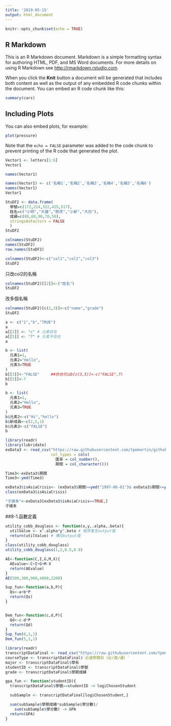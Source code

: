 ```yaml
---
title: '2019-05-15'
output: html_document
---
```


```r
knitr::opts_chunk$set(echo = TRUE)
```

## R Markdown

This is an R Markdown document. Markdown is a simple formatting syntax for authoring HTML, PDF, and MS Word documents. For more details on using R Markdown see <http://rmarkdown.rstudio.com>.

When you click the **Knit** button a document will be generated that includes both content as well as the output of any embedded R code chunks within the document. You can embed an R code chunk like this:

```r
summary(cars)
```

## Including Plots

You can also embed plots, for example:

```r
plot(pressure)
```

Note that the `echo = FALSE` parameter was added to the code chunk to prevent printing of the R code that generated the plot.

```r
Vector1 <- letters[1:6]
Vector1

names(Vector1)
```

```r
names(Vector1) <- c('名稱1','名稱2','名稱3','名稱4','名稱5','名稱6')
names(Vector1)
Vector1
```

```r
StuDF2 <- data.frame(
  學號=c(172,214,322,425,517),
  姓名=c("小明","大雄","胖虎","小新","大白"),
  成績=c(80,60,90,70,50),
  stringsAsFactors = FALSE
  )
StuDF2 
```

```r
colnames(StuDF2)
names(StuDF2)
row.names(StuDF2)
```

```r
colnames(StuDF2)<-c("col1","col2","col3")
StuDF2
```

只改col2的名稱
```r
colnames(StuDF2)[[2]]<-("姓名")
StuDF2
```

改多個名稱
```r
colnames(StuDF2)[c(2,3)]<-c("name","grade")
StuDF2
```

```r
a <- c("1","b","TRUE")
a
a[[2]] <- "c" # 元素存在
a[[5]] <- "7" # 元素不存在
a
```

```r
b <- list(
  元素1=1,
  元素2="Hello",
  元素3=TRUE
)
b[[3]]<-"FALSE"     ##你也可以b[c(3,5)]<-c("FALSE",7)
b[[5]]<-7
b
```

```r
b <- list(
  元素1=1,
  元素2="Hello",
  元素3=TRUE
)
b$元素2<-c("Hi","hello")
b$新成員<-c(2,5,1)
b$元素3<-c("FALSE")
b
```

```r
library(readr)
library(lubridate)
exData3 <- read_csv("https://raw.githubusercontent.com/tpemartin/github-data/master/exData3.csv",
                    col_types = cols(
                      匯率 = col_number(),
                      期間 = col_character()))
```

```r
Time3<-exData3$期間
Time3<-ymd(Time3)
```

```r
exData3$isAsiaCrisis<- (exData3$期間>=ymd("1997-06-01")& exData3$期間<=ymd("1998-12-01"))
class(exData3$isAsiaCrisis)
```

```r
"子樣本"<-exData3[exData3$isAsiaCrisis==TRUE,]
子樣本
```

##8-1.函數定義
```r
utility_cobb_douglass <- function(x,y,.alpha,.beta){
  utilValue <- x^.alpha*y^.beta # 程序產生output值
  return(utilValue) # 傳回output值
}
class(utility_cobb_douglass)
utility_cobb_douglass(1,2,0.5,0.8)
```

```r
AE<-function(C,I,G,M,X){
  AEvalue<-C+I+G+M-X
  return(AEvalue)
}
AE(500,300,900,4800,2200)
```

```r
Sup_fun<-function(a,b,P){
  Qs<-a+b*P
  return(Qs)
}


Dem_fun<-function(c,d,P){
  Qd<-c-d*P
  return(Qd)
}
Sup_fun(0,1,1)
Dem_fun(5,1,1)
```

```r
library(readr)
transcriptDataFinal <- read_csv("https://raw.githubusercontent.com/tpemartin/github-data/master/transcriptDataFinal.csv")
courseType <- transcriptDataFinal$`必選修類別（必∕選∕通）`
major <- transcriptDataFinal$學系
studentID <- transcriptDataFinal$學號
grade <- transcriptDataFinal$學期成績
```


```r
gpa_fun <- function(studentID){
  transcriptDataFinal$學號==studentID -> logiChosenStudent

  subSample <- transcriptDataFinal[logiChosenStudent,]

  sum(subSample$學期成績*subSample$學分數)/
    sum(subSample$學分數) -> GPA
  return(GPA)
}

```





















































